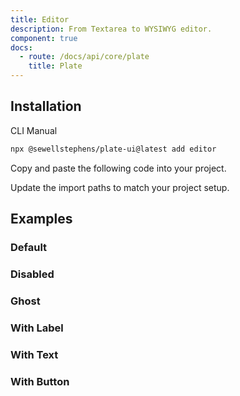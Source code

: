 ```yaml
---
title: Editor
description: From Textarea to WYSIWYG editor.
component: true
docs:
  - route: /docs/api/core/plate
    title: Plate
---
```


## Installation

<Tabs defaultValue="cli">

<TabsList>
  <TabsTrigger value="cli">CLI</TabsTrigger>
  <TabsTrigger value="manual">Manual</TabsTrigger>
</TabsList>

<TabsContent value="cli">

```bash
npx @sewellstephens/plate-ui@latest add editor
```

</TabsContent>

<TabsContent value="manual">

<Steps>

<Step>

Copy and paste the following code into your project.

</Step>

<ComponentSource name="editor" />

<Step>

Update the import paths to match your project setup.

</Step>

</Steps>

</TabsContent>

</Tabs>

## Examples

### Default

<ComponentPreview name="editor-default" />

### Disabled

<ComponentPreview name="editor-disabled" />

### Ghost

<ComponentPreview name="editor-ghost" />

### With Label

<ComponentPreview name="editor-label" />

### With Text

<ComponentPreview name="editor-text" />

### With Button

<ComponentPreview name="editor-button" />
